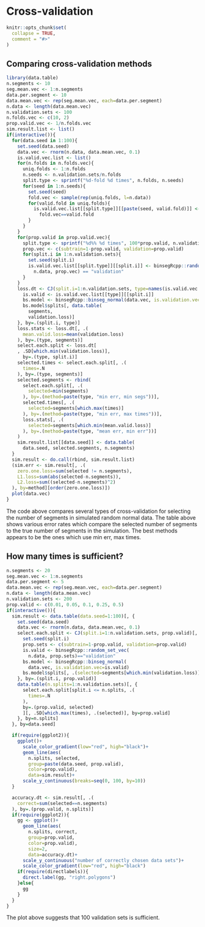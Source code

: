 <!--
%\VignetteEngine{knitr::knitr}
%\VignetteIndexEntry{Cross-validation}
-->

# Cross-validation

```r
knitr::opts_chunk$set(
  collapse = TRUE,
  comment = "#>"
)
```

## Comparing cross-validation methods

```r
library(data.table)
n.segments <- 10
seg.mean.vec <- 1:n.segments
data.per.segment <- 10
data.mean.vec <- rep(seg.mean.vec, each=data.per.segment)
n.data <- length(data.mean.vec)
n.validation.sets <- 100
n.folds.vec <- c(10, 2)
prop.valid.vec <- 1/n.folds.vec
sim.result.list <- list()
if(interactive()){
  for(data.seed in 1:100){
    set.seed(data.seed)
    data.vec <- rnorm(n.data, data.mean.vec, 0.1)
    is.valid.vec.list <- list()
    for(n.folds in n.folds.vec){
      uniq.folds <- 1:n.folds
      n.seeds <- n.validation.sets/n.folds
      split.type <- sprintf("%d-fold %d times", n.folds, n.seeds)
      for(seed in 1:n.seeds){
        set.seed(seed)
        fold.vec <- sample(rep(uniq.folds, l=n.data))
        for(valid.fold in uniq.folds){
          is.valid.vec.list[[split.type]][[paste(seed, valid.fold)]] <-
            fold.vec==valid.fold
        }
      }
    }
    for(prop.valid in prop.valid.vec){
      split.type <- sprintf("%d%% %d times", 100*prop.valid, n.validation.sets)
      prop.vec <- c(subtrain=1-prop.valid, validation=prop.valid)
      for(split.i in 1:n.validation.sets){
        set.seed(split.i)
        is.valid.vec.list[[split.type]][[split.i]] <- binsegRcpp::random_set_vec(
          n.data, prop.vec) == "validation"
      }
    }
    loss.dt <- CJ(split.i=1:n.validation.sets, type=names(is.valid.vec.list))[, {
      is.valid <- is.valid.vec.list[[type]][[split.i]]
      bs.model <- binsegRcpp::binseg_normal(data.vec, is.validation.vec=is.valid)
      bs.model$splits[, data.table(
        segments,
        validation.loss)]
    }, by=.(split.i, type)]
    loss.stats <- loss.dt[, .(
      mean.valid.loss=mean(validation.loss)
    ), by=.(type, segments)]
    select.each.split <- loss.dt[
    , .SD[which.min(validation.loss)],
      by=.(type, split.i)]
    selected.times <- select.each.split[, .(
      times=.N
    ), by=.(type, segments)]
    selected.segments <- rbind(
      select.each.split[, .(
        selected=min(segments)
      ), by=.(method=paste(type, "min err, min segs"))],
      selected.times[, .(
        selected=segments[which.max(times)]
      ), by=.(method=paste(type, "min err, max times"))],
      loss.stats[, .(
        selected=segments[which.min(mean.valid.loss)]
      ), by=.(method=paste(type, "mean err, min err"))]
    )
    sim.result.list[[data.seed]] <- data.table(
      data.seed, selected.segments, n.segments)
  }
  sim.result <- do.call(rbind, sim.result.list)
  (sim.err <- sim.result[, .(
    zero.one.loss=sum(selected != n.segments),
    L1.loss=sum(abs(selected-n.segments)),
    L2.loss=sum((selected-n.segments)^2)
  ), by=method][order(zero.one.loss)])
  plot(data.vec)
}
```

The code above compares several types of cross-validation for
selecting the number of segments in simulated random normal data. The
table above shows various error rates which compare the selected
number of segments to the true number of segments in the
simulation. The best methods appears to be the ones which use min err,
max times.

## How many times is sufficient?

```r
n.segments <- 20
seg.mean.vec <- 1:n.segments
data.per.segment <- 5
data.mean.vec <- rep(seg.mean.vec, each=data.per.segment)
n.data <- length(data.mean.vec)
n.validation.sets <- 200
prop.valid <- c(0.01, 0.05, 0.1, 0.25, 0.5)
if(interactive()){
  sim.result <- data.table(data.seed=1:100)[, {
    set.seed(data.seed)
    data.vec <- rnorm(n.data, data.mean.vec, 0.1)
    select.each.split <- CJ(split.i=1:n.validation.sets, prop.valid)[, {
      set.seed(split.i)
      prop.sets <- c(subtrain=1-prop.valid, validation=prop.valid)
      is.valid <- binsegRcpp::random_set_vec(
        n.data, prop.sets)=="validation"
      bs.model <- binsegRcpp::binseg_normal(
        data.vec, is.validation.vec=is.valid)
      bs.model$splits[, .(selected=segments[which.min(validation.loss)])]
    }, by=.(split.i, prop.valid)]
    data.table(n.splits=1:n.validation.sets)[, {
      select.each.split[split.i <= n.splits, .(
        times=.N
      ),
      by=.(prop.valid, selected)
      ][, .SD[which.max(times), .(selected)], by=prop.valid]
    }, by=n.splits]
  }, by=data.seed]

  if(require(ggplot2)){
    ggplot()+
      scale_color_gradient(low="red", high="black")+
      geom_line(aes(
        n.splits, selected,
        group=paste(data.seed, prop.valid),
        color=prop.valid),
        data=sim.result)+
      scale_y_continuous(breaks=seq(0, 100, by=10))
  }

  accuracy.dt <- sim.result[, .(
    correct=sum(selected==n.segments)
  ), by=.(prop.valid, n.splits)]
  if(require(ggplot2)){
    gg <- ggplot()+
      geom_line(aes(
        n.splits, correct,
        group=prop.valid,
        color=prop.valid),
        size=2,
        data=accuracy.dt)+
      scale_y_continuous("number of correctly chosen data sets")+
      scale_color_gradient(low="red", high="black")
    if(require(directlabels)){
      direct.label(gg, "right.polygons")
    }else{
      gg
    }
  }
}
```

The plot above suggests that 100 validation sets is sufficient.
